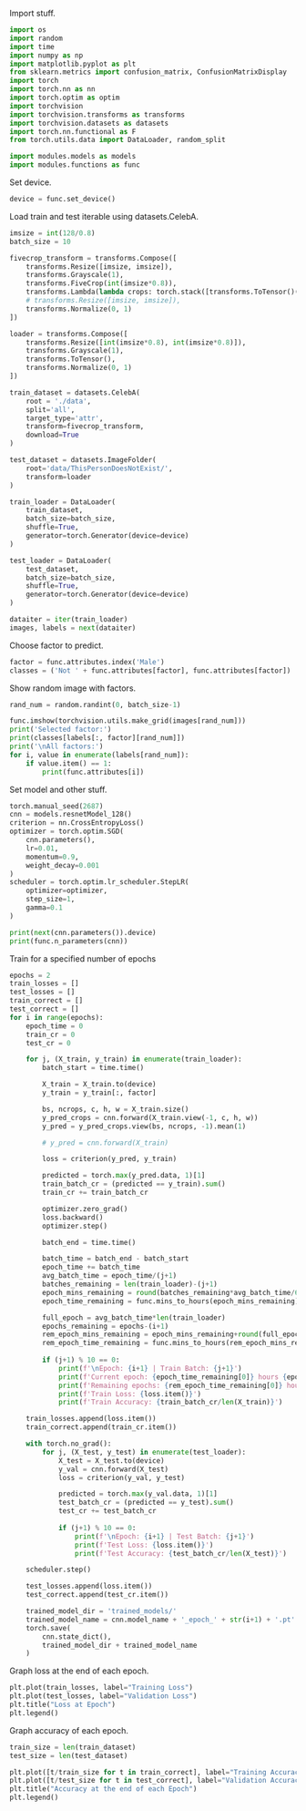 Import stuff.

```python
import os
import random
import time
import numpy as np
import matplotlib.pyplot as plt
from sklearn.metrics import confusion_matrix, ConfusionMatrixDisplay
import torch
import torch.nn as nn
import torch.optim as optim
import torchvision
import torchvision.transforms as transforms
import torchvision.datasets as datasets
import torch.nn.functional as F
from torch.utils.data import DataLoader, random_split

import modules.models as models
import modules.functions as func
```

Set device.

```python
device = func.set_device()
```

Load train and test iterable using datasets.CelebA.

```python
imsize = int(128/0.8)
batch_size = 10

fivecrop_transform = transforms.Compose([
    transforms.Resize([imsize, imsize]),
    transforms.Grayscale(1),
    transforms.FiveCrop(int(imsize*0.8)),
    transforms.Lambda(lambda crops: torch.stack([transforms.ToTensor()(crop) for crop in crops])),
    # transforms.Resize([imsize, imsize]),
    transforms.Normalize(0, 1)
])

loader = transforms.Compose([
    transforms.Resize([int(imsize*0.8), int(imsize*0.8)]),
    transforms.Grayscale(1),
    transforms.ToTensor(),
    transforms.Normalize(0, 1)
])

train_dataset = datasets.CelebA(
    root = './data',
    split='all',
    target_type='attr',
    transform=fivecrop_transform,
    download=True
)

test_dataset = datasets.ImageFolder(
    root='data/ThisPersonDoesNotExist/',
    transform=loader
)

train_loader = DataLoader(
    train_dataset,
    batch_size=batch_size,
    shuffle=True,
    generator=torch.Generator(device=device)
)

test_loader = DataLoader(
    test_dataset,
    batch_size=batch_size,
    shuffle=True,
    generator=torch.Generator(device=device)
)

dataiter = iter(train_loader)
images, labels = next(dataiter)
```

Choose factor to predict.

```python
factor = func.attributes.index('Male')
classes = ('Not ' + func.attributes[factor], func.attributes[factor])
```

Show random image with factors.

```python
rand_num = random.randint(0, batch_size-1)

func.imshow(torchvision.utils.make_grid(images[rand_num]))
print('Selected factor:')
print(classes[labels[:, factor][rand_num]])
print('\nAll factors:')
for i, value in enumerate(labels[rand_num]):
    if value.item() == 1:
        print(func.attributes[i])
```

Set model and other stuff.

```python
torch.manual_seed(2687)
cnn = models.resnetModel_128()
criterion = nn.CrossEntropyLoss()
optimizer = torch.optim.SGD(
    cnn.parameters(), 
    lr=0.01,
    momentum=0.9,
    weight_decay=0.001
)
scheduler = torch.optim.lr_scheduler.StepLR(
    optimizer=optimizer,
    step_size=1,
    gamma=0.1
)

print(next(cnn.parameters()).device)
print(func.n_parameters(cnn))
```

Train for a specified number of epochs

```python
epochs = 2
train_losses = []
test_losses = []
train_correct = []
test_correct = []
for i in range(epochs):
    epoch_time = 0
    train_cr = 0
    test_cr = 0

    for j, (X_train, y_train) in enumerate(train_loader):
        batch_start = time.time()

        X_train = X_train.to(device)
        y_train = y_train[:, factor]

        bs, ncrops, c, h, w = X_train.size()
        y_pred_crops = cnn.forward(X_train.view(-1, c, h, w))
        y_pred = y_pred_crops.view(bs, ncrops, -1).mean(1)

        # y_pred = cnn.forward(X_train)

        loss = criterion(y_pred, y_train)

        predicted = torch.max(y_pred.data, 1)[1]
        train_batch_cr = (predicted == y_train).sum()
        train_cr += train_batch_cr

        optimizer.zero_grad()
        loss.backward()
        optimizer.step()

        batch_end = time.time()

        batch_time = batch_end - batch_start
        epoch_time += batch_time
        avg_batch_time = epoch_time/(j+1)
        batches_remaining = len(train_loader)-(j+1)
        epoch_mins_remaining = round(batches_remaining*avg_batch_time/60)
        epoch_time_remaining = func.mins_to_hours(epoch_mins_remaining)

        full_epoch = avg_batch_time*len(train_loader)
        epochs_remaining = epochs-(i+1)
        rem_epoch_mins_remaining = epoch_mins_remaining+round(full_epoch*epochs_remaining/60)
        rem_epoch_time_remaining = func.mins_to_hours(rem_epoch_mins_remaining)
        
        if (j+1) % 10 == 0:
            print(f'\nEpoch: {i+1} | Train Batch: {j+1}')
            print(f'Current epoch: {epoch_time_remaining[0]} hours {epoch_time_remaining[1]} minutes')
            print(f'Remaining epochs: {rem_epoch_time_remaining[0]} hours {rem_epoch_time_remaining[1]} minutes')
            print(f'Train Loss: {loss.item()}')
            print(f'Train Accuracy: {train_batch_cr/len(X_train)}')

    train_losses.append(loss.item())
    train_correct.append(train_cr.item())

    with torch.no_grad():
        for j, (X_test, y_test) in enumerate(test_loader):
            X_test = X_test.to(device)
            y_val = cnn.forward(X_test)
            loss = criterion(y_val, y_test)

            predicted = torch.max(y_val.data, 1)[1]
            test_batch_cr = (predicted == y_test).sum()
            test_cr += test_batch_cr
            
            if (j+1) % 10 == 0:
                print(f'\nEpoch: {i+1} | Test Batch: {j+1}')
                print(f'Test Loss: {loss.item()}')
                print(f'Test Accuracy: {test_batch_cr/len(X_test)}')

    scheduler.step()

    test_losses.append(loss.item())
    test_correct.append(test_cr.item())

    trained_model_dir = 'trained_models/'
    trained_model_name = cnn.model_name + '_epoch_' + str(i+1) + '.pt'
    torch.save(
        cnn.state_dict(), 
        trained_model_dir + trained_model_name
    )
```

Graph loss at the end of each epoch.

```python
plt.plot(train_losses, label="Training Loss")
plt.plot(test_losses, label="Validation Loss")
plt.title("Loss at Epoch")
plt.legend()
```

Graph accuracy of each epoch.

```python
train_size = len(train_dataset)
test_size = len(test_dataset)

plt.plot([t/train_size for t in train_correct], label="Training Accuracy")
plt.plot([t/test_size for t in test_correct], label="Validation Accuracy")
plt.title("Accuracy at the end of each Epoch")
plt.legend()
```